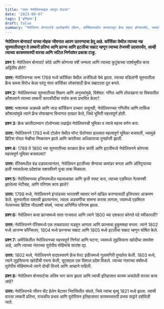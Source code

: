 ```yaml
---
title: "चला नेपोलियनबद्दल जाणून घेऊया"
date: '2023-09-07'
tags: ['इतिहास']
draft: false
summary: "नेपोलियन बोनापार्टचे उल्लेखनीय जीवन, कॉर्सिकामधील जन्मापासून फ्रेंच सम्राट होण्यापर्यंत, लष्करी प्रतिभा आणि महत्त्वाकांक्षेने दर्शविले गेले."
---
```

**नेपोलियन बोनापार्ट याच्या मोहक जीवनात आपण उतरण्याचा हेतू आहे. कॉर्सिका येथील त्याच्या नम्र सुरुवातीपासून ते लष्करी प्रतिभा आणि फ्रान्स आणि इटलीचा सम्राट म्हणून त्याच्या तेजस्वी उदयापर्यंत, आम्ही त्याच्या कायमस्वरुपी वारसा आणि जटिल निर्णयांवर प्रकाश टाकू.**

**प्रश्न 1:** नेपोलियन बोनापार्ट कोठे आणि कोणत्या वर्षी जन्मला आणि त्याच्या कुटुंबाच्या पार्श्वभूमीत काय अद्वितीय होते?

**उत्तर:** नेपोलियनचा जन्म 1769 मध्ये कॉर्सिका येथील अजॅसिओ येथे झाला. त्याच्या वडिलांनी सुरुवातीला फ्रेंच कब्जा विरोध केला परंतु नंतर कॉर्सिका लोकांसाठी फ्रेंच सम्राटाला दूत बनले.

**प्रश्न 2:** नेपोलियनच्या सुरुवातीच्या शिक्षण आणि अनुभवांमुळे, विशेषत: गणित आणि तोफखाना या विषयातील कौशल्याने त्याच्या लष्करी कारकीर्दीचा पर्याय कसा प्रभावित केला?

**उत्तर:** भाषात्मक अडथळे आणि जाड कॉर्सिकन उच्चार असूनही, नेपोलियनच्या गणितीय आणि तार्किक कौशल्यांमुळे त्याने फ्रेंच तोफखाना विभागात दाखल केले, जिथे भूमिती महत्त्वपूर्ण होती.

**प्रश्न 3:** फ्रेंच क्रांतीदरम्यान टोलोनच्या लढाईत नेपोलियनची भूमिका व त्याचे महत्त्व वर्णन करा.

**उत्तर:** नेपोलियनने 1793 मध्ये टोलोन येथील मॉन्ट फॅरॉनवर हल्ल्यात महत्त्वपूर्ण भूमिका बजावली, ज्यामुळे ब्रिटिश रॉयल नेव्हीचा निष्कासन झाले आणि क्रांतीच्या अधिकाराचा पुनर्प्राप्ती झाली.

**प्रश्न 4:** 1789 ते 1800 च्या सुरुवातीच्या काळात फ्रेंच क्रांती आणि इटलीमध्ये नेपोलियनने कोणत्या महत्त्वपूर्ण भूमिका बजावल्या?

**उत्तर:** पॅरिसमधील बंड दडपवल्यानंतर, नेपोलियन इटलीच्या सैन्याचा कमांडर बनला आणि ऑस्ट्रियाच्या हाती गमावलेल्या प्रदेशांचा यशस्वीपणे पुन्हा ताबा मिळवला.

**प्रश्न 5:** नेपोलियनच्या इजिप्तमधील महत्वाकांक्षा आणि कृती स्पष्ट करा, त्याच्या एडमिरल नेल्सनशी झालेल्या भेटीसह, आणि परिणाम काय झाले?

**उत्तर:** 1798 मध्ये, नेपोलियनने इंग्लंडच्या भारताशी व्यापार मार्ग खंडित करण्यासाठी इजिप्तवर आक्रमण केले. सुरुवातीला यशस्वी झाल्यानंतर, त्याला अडचणींचा सामना करावा लागला, ज्यामध्ये एडमिरल नेल्सनच्या ब्रिटिश नौदलशी संघर्ष, ज्याचा अनिर्णित परिणाम झाला.

**प्रश्न 6:** नेपोलियन कसा फ्रान्समध्ये सत्ता गाजवला आणि त्याने 1800 च्या दशकात कोणते पदे स्वीकारली?

**उत्तर:** नेपोलियनने पॅरिसमध्ये एक तख्तापलट घडवून आणला आणि फ्रान्सचा हुकुमशहा बनला. त्याने 1802 मध्ये आजन्म कौन्सिलर, 1804 मध्ये फ्रान्सचा सम्राट आणि 1805 मध्ये इटलीचा सम्राट म्हणून घोषित केले.

**प्रश्न 7:** अमेरिकेतील नेपोलियनच्या महत्त्वपूर्ण निर्णयां आणि घटना, ज्यामध्ये लुइसियाना खरेदीचा समावेश आहे, आणि त्याच्या नंतरच्या युरोपीय मोहिमांचे सारांश द्या.

**उत्तर:** 1802 मध्ये, नेपोलियनने वादग्रस्तपणे फ्रेंच वेस्ट इंडीजमध्ये गुलामगिरी पुनर्प्राप्त केली. 1803 मध्ये, त्याने लुइसियाना खरेदीची रचना केली, यूएसएला एक विशाल प्रदेश विकले. त्याच्या नंतरच्या वर्षांमध्ये युरोपीय मोहिमांमध्ये त्याने दोन्ही विजये आणि आव्हाने पाहिली.

**प्रश्न 8:** नेपोलियन बोनापार्टचा अंतिम भाग काय झाला आणि त्याची इतिहासात कायम असलेली वारसा काय आहे?

**उत्तर:** नेपोलियनचे जीवन सेंट हेलेन बेटावर निर्वासितीत संपले, जिथे त्यांचा मृत्यू 1821 मध्ये झाला. त्यांची वारसा लष्करी प्रतिभा, राजकीय प्रभाव आणि युरोपियन इतिहासावर कायमस्वरूपी प्रभाव याद्वारे दर्शविली जाते.